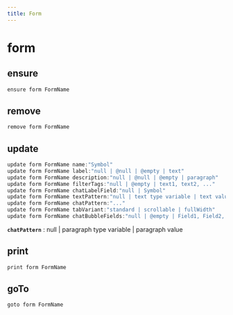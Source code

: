 ```yaml
---
title: Form
---
```


# form

## ensure

```js filename="Terminal" copy
ensure form FormName
```


## remove

```js filename="Terminal" copy
remove form FormName
```


## update

```js filename="Terminal" copy
update form FormName name:"Symbol"
update form FormName label:"null | @null | @empty | text"
update form FormName description:"null | @null | @empty | paragraph"
update form FormName filterTags:"null | @empty | text1, text2, ..."
update form FormName chatLabelField:"null | Symbol"
update form FormName textPattern:"null | text type variable | text value"
update form FormName chatPattern:"..."
update form FormName tabVariant:"standard | scrollable | fullWidth"
update form FormName chatBubbleFields:"null | @empty | Field1, Field2, ..."
```

**`chatPattern`**
 : null | paragraph type variable | paragraph value


## print

```js filename="Terminal" copy
print form FormName
```


## goTo


```js filename="Terminal" copy
goto form FormName
```

